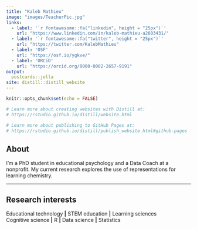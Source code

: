 ```yaml
---
title: "Kaleb Mathieu"
image: "images/TeacherPic.jpg"
links:
  - label: '`r fontawesome::fa("linkedin", height = "25px")`'
    url: "https://www.linkedin.com/in/kaleb-mathieu-a2603431/"
  - label: '`r fontawesome::fa("twitter", height = "25px")`'
    url: "https://twitter.com/KalebMathieu"
  - label: 'OSF'
    url: "https://osf.io/ygkve/"
  - label: 'ORCiD'
    url: "https://orcid.org/0000-0002-2657-9191"
output:
  postcards::jolla
site: distill::distill_website
---
```



```r
knitr::opts_chunk$set(echo = FALSE)

# Learn more about creating websites with Distill at:
# https://rstudio.github.io/distill/website.html

# Learn more about publishing to GitHub Pages at:
# https://rstudio.github.io/distill/publish_website.html#github-pages

```

## **About**

I'm a PhD student in educational psychology and a Data Coach at a nonprofit. My current research explores the use of representations for learning chemistry. 

---

## **Research interests**
 Educational technology **|** STEM education **|** Learning sciences  
 Cognitive science **|** R **|** Data science **|** Statistics


